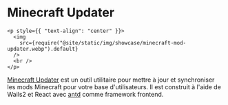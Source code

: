 # Minecraft Updater

```mdx-code-block
<p style={{ "text-align": "center" }}>
  <img
    src={require("@site/static/img/showcase/minecraft-mod-updater.webp").default}
  />
  <br />
</p>
```

[Minecraft Updater](https://github.com/Gurkengewuerz/MinecraftModUpdater) est un outil utilitaire pour mettre à jour et synchroniser les mods Minecraft pour votre base d'utilisateurs. Il est construit à l'aide de Wails2 et React avec [antd](https://ant.design/) comme framework frontend.